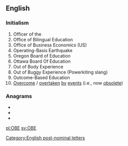 {{also|obe|obe-|o bé}}
==English==

===Initialism===
{{rfc-header|Initialism}}
{{head|en|initialism}}

# Officer of the {{w|Order of the British Empire}}
# Office of Bilingual Education
# Office of Business Economics (US)
# Operating-Basis Earthquake
# Oregon Board of Education
# Ottawa Board Of Education
# Out of Body Experience
# Out of Buggy Experience (Powerkiting slang)
# Outcome-Based Education
# [[overcome|Overcome]] / [[overtaken]] [[by]] [[events]] (i.e., now [[obsolete]])

===Anagrams===
* {{l|en|BOE}}
* {{l|en|EOB}}
* {{l|en|OEB}}

[[pl:OBE]]
[[sv:OBE]]

[[Category:English post-nominal letters]]